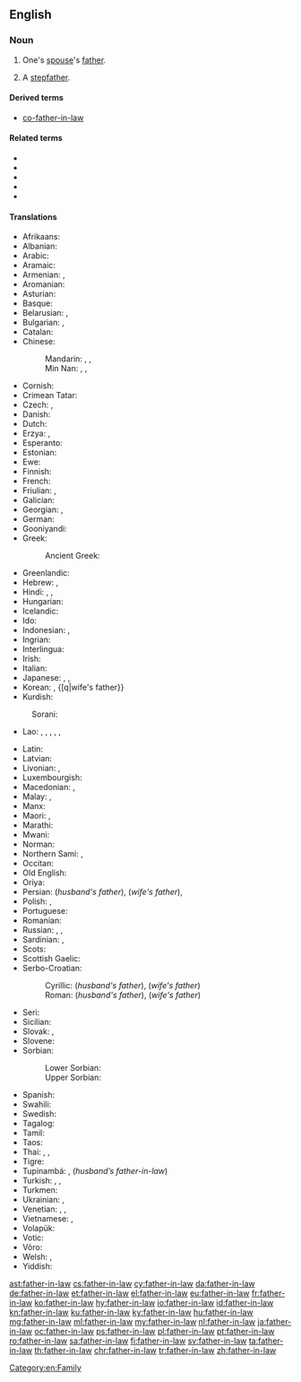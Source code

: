 {{also|father in law}}
==English==

===Noun===
{{wikipedia}}
{{en-noun|head=[[father]]-[[in-law]]|fathers-in-law}}

# One's [[spouse]]'s [[father]].
# {{lb|en|dated}} A [[stepfather]].
#: {{quote-book
|year=1839
|author=Charles Dickens
|title=Nicholas Nickleby
|chapter=IV
|url=
|isbn=1-85326-264-1
|page=41
|passage=`Yes,` replied Snawley. `The fact is, I am not their father, Mr Squeers. I'm only their father-in-law.`}}

====Derived terms====
* {{qualifier|uncommon}} [[co-father-in-law]]

====Related terms====
* {{l|en|brother-in-law}}
* {{l|en|daughter-in-law}}
* {{l|en|mother-in-law}}
* {{l|en|sister-in-law}}
* {{l|en|son-in-law}}

====Translations====
{{trans-top|one's spouse's father}}
* Afrikaans: {{t|af|skoonpa}}
* Albanian: {{t+|sq|vjehërr|m}}
* Arabic: {{t|ar|حَم|m}}
* Aramaic: {{t|arc|חמא|sc=Hebr}}
* Armenian: {{qualifier|husband's father}} {{t+|hy|սկեսրայր}}, {{qualifier|wife's father}} {{t+|hy|աներ}}
* Aromanian: {{t|rup|socru|m}}
* Asturian: {{t+|ast|suegru|m}}
* Basque: {{t+|eu|aitaginarreba}}
* Belarusian: {{t|be|свёкар|m|sc=Cyrl}} {{qualifier|husband's father}}, {{t|be|цесць|m|sc=Cyrl}} {{qualifier|wife's father}}
* Bulgarian: {{t+|bg|све́кър|m|sc=Cyrl}} {{qualifier|husband's father}}, {{t+|bg|тъст|m|sc=Cyrl}} {{qualifier|wife's father}}
* Catalan: {{t+|ca|sogre|m}}
* Chinese:
*: Mandarin: {{t+|cmn|公公|tr=gōnggong|sc=Hani}} {{qualifier|husband's father}}, {{t+|cmn|岳父|tr=yuèfù|sc=Hani}} {{qualifier|wife's father}}, {{t+|cmn|嫜|tr=zhāng|sc=Hani}} {{qualifier|wife's father}}
*: Min Nan: {{t+|nan|大官|tr=ta-kuaⁿ, tā-kuaⁿ, tōa-kuaⁿ}}  {{qualifier|husband's father}}, {{t|nan|丈人|tr=tiǔⁿ-lâng, tiūⁿ-lâng, tiòⁿ-lâng}} {{qualifier|wife's father}}, {{t|nan|丈人公|tr=tiǔⁿ-lâng-kong, tiūⁿ-lâng-kong, tiòⁿ-lâng-kong}} {{qualifier|wife's father}}
* Cornish: {{t|kw|hwegron|m}}
* Crimean Tatar: {{t|crh|qaynata}}
* Czech: {{t+|cs|tchán|m}}, {{t|cs|svekr|m}} {{qualifier|husband's father, archaic}}
* Danish: {{t+|da|svigerfar|c}}
* Dutch: {{t+|nl|schoonvader|m}}
* Erzya: {{t|myv|атявт}} {{qualifier|husbands's father}}, {{t|myv|вата}} {{qualifier|wife's father}}
* Esperanto: {{t|eo|bopatro}}
* Estonian: {{t+|et|äi}}
* Ewe: {{t|ee|to}}
* Finnish: {{t+|fi|appi}}
* French: {{t+|fr|beau-père|m}}
* Friulian: {{t|fur|missêr|m}}, {{t|fur|suesar|m}}
* Galician: {{t+|gl|sogro|m}}
* Georgian: {{t|ka|სიმამრი}}, {{t|ka|მამამთილი}}
* German: {{t+|de|Schwiegervater|m}}
* Gooniyandi: {{t|gni|lambadi}}
* Greek: {{t+|el|πεθερός}}
*: Ancient Greek: {{t|grc|ἑκυρός}}
* Greenlandic: {{t|kl|sakeq}}
* Hebrew: {{t+|he|חָם|m|tr=khám}} {{qualifier|husband's father}}, {{t+|he|חוֹתֵן|m|tr=khotén}} {{qualifier|wife's father}}
* Hindi: {{t|hi|श्वसुर|m}}, {{t+|hi|ससुर|m}}, {{t+|hi|समधी|m}}
* Hungarian: {{t+|hu|após}}
* Icelandic: {{t+|is|tengdapabbi|m}}
* Ido: {{t+|io|bopatro}}
* Indonesian: {{t+|id|ayah mertua}}, {{t|id|bapak mertua}}
* Ingrian: {{t|izh|äďďä}}
* Interlingua: {{t|ia|patre affin}}
* Irish: {{t|ga|athair céile}}
* Italian: {{t+|it|suocero|m}}
* Japanese: {{t+|ja|義父|tr=ぎふ, gifu}}, {{t+|ja|岳父|tr=がくふ, gakufu}} {{qualifier|husband's father}}, {{t+|ja|舅|tr=しゅうと, shūto|sc=Jpan}}
* Korean: {{t+|ko|시아버지}} {{q|husband's father}}, {{t+|ko|장인}} {[q|wife's father}}
* Kurdish:
: Sorani: {{t|ku|خه‌زور|tr=xezur|sc=ku-Arab}}
* Lao: {{t|lo|ພໍ່ຜົວ}} {{qualifier|husband's father}}, {{t|lo|ພໍ່ເມັຽ}} {{qualifier|wife's father}}, {{t|lo|ສະວະສູລະ}}, {{t|lo|ສວະສູຣະ}}, {{t|lo|ສະສຸຣະ}}, {{t|lo|ພໍ່ເຖົ້າ}}
{{trans-mid}}
* Latin: {{t|la|socer|m}}
* Latvian: {{t|lv|ap'}}
* Livonian: {{t|liv|mīeizā}}, {{t|liv|naizizā}}
* Luxembourgish: {{t|lb|Schwéierpapp|m}}
* Macedonian: {{t|mk|свекор|m|tr=svékor}}, {{t+|mk|тест|m|tr=tést}}
* Malay: {{t|ms|bapa mertua}}, {{t|ms|ayah mertua}}
* Manx: {{t|gv|ayr 'sy leigh|m}}
* Maori: {{t|mi|hungarei}}, {{t|mi|hungawai}}
* Marathi: {{t|mr|सासरा|m|sc=Deva}}
* Mwani: {{t|wmw|mukwe}}
* Norman: {{t|nrf|bieau-péthe|m}}
* Northern Sami: {{t|se|vuohppa}}, {{t|se|vuohppasássa}} {{qualifier|future}}
* Occitan: {{t+|oc|sògre|m}}
* Old English: {{t|ang|swēor|m}}
* Oriya: {{t+|or|ଶ୍ୱଶୁର|tr=śẇaśur|sc=Orya}}
* Persian: {{t+|fa|پدرشوهر|tr=pedar-šouhar}} (''husband's father''), {{t+|fa|پدرزن|tr=pedar-zan}} (''wife's father''), {{t+|fa|خسر|tr=xosor|sc=fa-Arab}}
* Polish: {{t+|pl|teść|m-pr}}, {{t+|pl|świekr|m-pr}} {{qualifier|archaic; husband's father}}
* Portuguese: {{t+|pt|sogro|m}}
* Romanian: {{t+|ro|socru|m}}
* Russian: {{t+|ru|свёкор|m}}, {{t|ru|свёкр|m}} {{qualifier|husband's father}}, {{t+|ru|тесть|m}} {{qualifier|wife's father}}
* Sardinian: {{t|sc|socru|m}}, {{t|sc|sogru|m}}
* Scots: {{t|sco|guid-faither}}
* Scottish Gaelic: {{t|gd|athair-cèile|m}}
* Serbo-Croatian:
*: Cyrillic: {{t|sh|свекар|m|sc=Cyrl}} (''husband's father''), {{t|sh|пунац|m|sc=Cyrl}} (''wife's father'')
*: Roman: {{t+|sh|svekar|m}} (''husband's father''), {{t+|sh|punac|m}} (''wife's father'')
* Seri: {{qualifier|of a male}} {{t|sei|aaquéect ctam}}
* Sicilian: {{t+|scn|soggiru|m}}
* Slovak: {{t|sk|svokor|m}}, {{t|sk|tesť|m}} {{qualifier|wife's father}}
* Slovene: {{t+|sl|tast|m}}
* Sorbian:
*: Lower Sorbian: {{t|dsb|pśichodny nan|m}}
*: Upper Sorbian: {{t|hsb|přichodny nan|m}}
* Spanish: {{t+|es|suegro|m}}
* Swahili: {{t+|sw|babamkwe}}
* Swedish: {{t+|sv|svärfar|c}}
* Tagalog: {{t|tl|biyanang-lalaki}}
* Tamil: {{t+|ta|மாமனார்|sc=Taml}}
* Taos: {{t|twf|tǫ̏ména}}
* Thai: {{t|th|พ่อผัว}} {{qualifier|husband's father}}, {{t|th|พ่อสามี}} {{qualifier|husband's father}}, {{t+|th|พ่อตา}} {{qualifier|wife's father}}
* Tigre: {{t|tig|ሐም|sc=Ethi}}
* Tupinambá: {{qualifier|wife’s father-in-law}} {{t-check|tpn|menduba}}, {{qualifier|t-}} {{t-check|tpn|atu'uba}} (''husband’s father-in-law'')
* Turkish: {{t+|tr|kaynata}}, {{t+|tr|kayınbaba}}, {{t+|tr|kayınpeder}}
* Turkmen: {{t|tk|gaýynata}}
* Ukrainian: {{t|uk|све́кор|m|sc=Cyrl}} {{qualifier|husband's father}}, {{t|uk|тесть|m|sc=Cyrl}} {{qualifier|wife's father}}
* Venetian: {{t|vec|misiero|m}}, {{t|vec|misiere|m}}, {{t|vec|mesiere}}
* Vietnamese: {{t|vi|cha chồng}}, {{t|vi|cha vợ}}
* Volapük: {{t+|vo|lüfat}}
* Votic: {{t|vot|äijä}}
* Võro: {{t|vro|äi}}
* Welsh: {{t|cy|chwegrwn|m}}, {{t|cy|tad yng nghyfraith|m}}
* Yiddish: {{t|yi|שווער|m}}
{{trans-bottom}}

[[Category:en:Family]]

[[ast:father-in-law]]
[[cs:father-in-law]]
[[cy:father-in-law]]
[[da:father-in-law]]
[[de:father-in-law]]
[[et:father-in-law]]
[[el:father-in-law]]
[[eu:father-in-law]]
[[fr:father-in-law]]
[[ko:father-in-law]]
[[hy:father-in-law]]
[[io:father-in-law]]
[[id:father-in-law]]
[[kn:father-in-law]]
[[ku:father-in-law]]
[[ky:father-in-law]]
[[hu:father-in-law]]
[[mg:father-in-law]]
[[ml:father-in-law]]
[[my:father-in-law]]
[[nl:father-in-law]]
[[ja:father-in-law]]
[[oc:father-in-law]]
[[ps:father-in-law]]
[[pl:father-in-law]]
[[pt:father-in-law]]
[[ro:father-in-law]]
[[sa:father-in-law]]
[[fi:father-in-law]]
[[sv:father-in-law]]
[[ta:father-in-law]]
[[th:father-in-law]]
[[chr:father-in-law]]
[[tr:father-in-law]]
[[zh:father-in-law]]